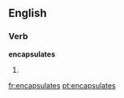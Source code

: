 
==English==

===Verb===
'''encapsulates'''

# {{third-person singular of|[[encapsulate]]}}

[[fr:encapsulates]]
[[pt:encapsulates]]